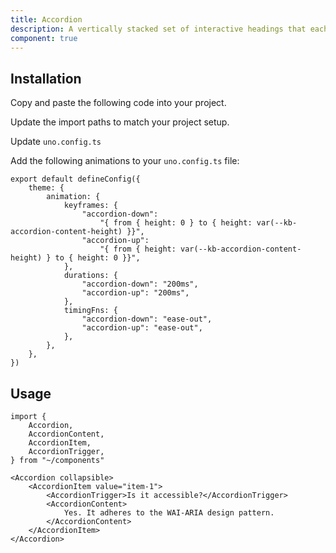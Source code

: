 ```yaml
---
title: Accordion
description: A vertically stacked set of interactive headings that each reveal a section of content.
component: true
---
```


<ComponentExample src="/src/components/examples/accordion/demo.tsx">
	<div className="max-w-[70%] w-full">
		<AccordionDemo />
	</div>
</ComponentExample>

## Installation

<Steps>

<Step>Copy and paste the following code into your project.</Step>

<ComponentSource src="/src/components/ui/accordion.tsx" />

<Step>Update the import paths to match your project setup.</Step>

<Step>Update `uno.config.ts`</Step>

Add the following animations to your `uno.config.ts` file:

```tsx title="uno.config.ts" {3-18}
export default defineConfig({
	theme: {
		animation: {
			keyframes: {
				"accordion-down":
					"{ from { height: 0 } to { height: var(--kb-accordion-content-height) }}",
				"accordion-up":
					"{ from { height: var(--kb-accordion-content-height) } to { height: 0 }}",
			},
			durations: {
				"accordion-down": "200ms",
				"accordion-up": "200ms",
			},
			timingFns: {
				"accordion-down": "ease-out",
				"accordion-up": "ease-out",
			},
		},
	},
})
```

</Steps>

## Usage

```tsx
import {
	Accordion,
	AccordionContent,
	AccordionItem,
	AccordionTrigger,
} from "~/components"
```

```tsx
<Accordion collapsible>
	<AccordionItem value="item-1">
		<AccordionTrigger>Is it accessible?</AccordionTrigger>
		<AccordionContent>
			Yes. It adheres to the WAI-ARIA design pattern.
		</AccordionContent>
	</AccordionItem>
</Accordion>
```
